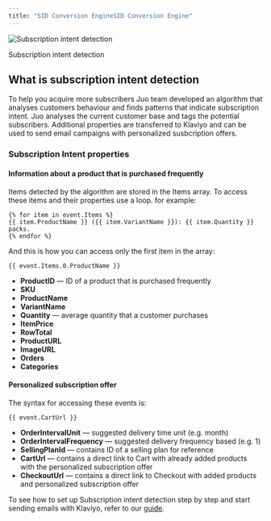 ```yaml
---
title: "SID Conversion EngineSID Conversion Engine"
---
```


![Subscription intent detection](https://cdn.juo.io/content-uploads/subscription_intent_ebc36d1306.png)

Subscription intent detection

## What is subscription intent detection

To help you acquire more subscribers Juo team developed an algorithm that analyses customers behaviour and finds patterns that indicate subscription intent. Juo analyses the current customer base and tags the potential subscribers. Additional properties are transferred to Klaviyo and can be used to send email campaigns with personalized susbcription offers.

### Subscription Intent properties

#### Information about a product that is purchased frequently

Items detected by the algorithm are stored in the Items array. To access these items and their properties use a loop. for example:

```
{% for item in event.Items %}
{{ item.ProductName }} ({{ item.VariantName }}): {{ item.Quantity }} packs.
{% endfor %}
```

And this is how you can access only the first item in the array:

```
{{ event.Items.0.ProductName }}
```

* **ProductID** — ID of a product that is purchased frequently
* **SKU**
* **ProductName**
* **VariantName**
* **Quantity** — average quantity that a customer purchases
* **ItemPrice**
* **RowTotal**
* **ProductURL**
* **ImageURL**
* **Orders**
* **Categories**

#### Personalized subscription offer

The syntax for accessing these events is:

```
{{ event.CartUrl }}
```

* **OrderIntervalUnit** — suggested delivery time unit (e.g. month)
* **OrderIntervalFrequency** — suggested delivery frequency based (e.g. 1)
* **SellingPlanId** — contains ID of a selling plan for reference
* **CartUrl** — contains a direct link to Cart with already added products with the personalized subscription offer
* **CheckoutUrl** — contains a direct link to Checkout with added products and personalized subscription offer

To see how to set up Subscription intent detection step by step and start sending emails with Klaviyo, refer to our [guide](https://juo-io.notion.site/How-to-use-Juo-Subscription-Intent-Detection-fa9372d3b5d24d3a99d6af84f9f52713).
